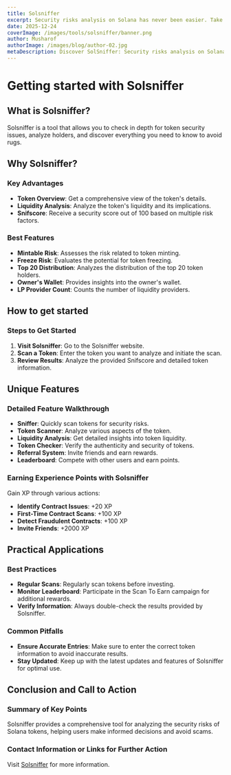 ```yaml
---
title: Solsniffer
excerpt: Security risks analysis on Solana has never been easier. Take informed decisions for your Solana trading and investing with our blockchain intelligence tool. Learn more and get started today!
date: 2025-12-24
coverImage: /images/tools/solsniffer/banner.png
author: Musharof
authorImage: /images/blog/author-02.jpg
metaDescription: Discover SolSniffer: Security risks analysis on Solana has never been easier. Take informed decisions for your Solana trading and investing with our blockchain intelligence tool. Learn more and get started today!
---
```


# Getting started with Solsniffer

## What is Solsniffer?

Solsniffer is a tool that allows you to check in depth for token security issues, analyze holders, and discover everything you need to know to avoid rugs.

## Why Solsniffer?

### Key Advantages

- **Token Overview**: Get a comprehensive view of the token's details.
- **Liquidity Analysis**: Analyze the token's liquidity and its implications.
- **Snifscore**: Receive a security score out of 100 based on multiple risk factors.

### Best Features

- **Mintable Risk**: Assesses the risk related to token minting.
- **Freeze Risk**: Evaluates the potential for token freezing.
- **Top 20 Distribution**: Analyzes the distribution of the top 20 token holders.
- **Owner's Wallet**: Provides insights into the owner's wallet.
- **LP Provider Count**: Counts the number of liquidity providers.

## How to get started

### Steps to Get Started

1. **Visit Solsniffer**: Go to the Solsniffer website.
2. **Scan a Token**: Enter the token you want to analyze and initiate the scan.
3. **Review Results**: Analyze the provided Snifscore and detailed token information.

## Unique Features

### Detailed Feature Walkthrough

- **Sniffer**: Quickly scan tokens for security risks.
- **Token Scanner**: Analyze various aspects of the token.
- **Liquidity Analysis**: Get detailed insights into token liquidity.
- **Token Checker**: Verify the authenticity and security of tokens.
- **Referral System**: Invite friends and earn rewards.
- **Leaderboard**: Compete with other users and earn points.

### Earning Experience Points with Solsniffer

Gain XP through various actions:

- **Identify Contract Issues**: +20 XP
- **First-Time Contract Scans**: +100 XP
- **Detect Fraudulent Contracts**: +100 XP
- **Invite Friends**: +2000 XP

## Practical Applications

### Best Practices

- **Regular Scans**: Regularly scan tokens before investing.
- **Monitor Leaderboard**: Participate in the Scan To Earn campaign for additional rewards.
- **Verify Information**: Always double-check the results provided by Solsniffer.

### Common Pitfalls

- **Ensure Accurate Entries**: Make sure to enter the correct token information to avoid inaccurate results.
- **Stay Updated**: Keep up with the latest updates and features of Solsniffer for optimal use.

## Conclusion and Call to Action

### Summary of Key Points

Solsniffer provides a comprehensive tool for analyzing the security risks of Solana tokens, helping users make informed decisions and avoid scams.

### Contact Information or Links for Further Action

Visit [Solsniffer](https://solsniffer.io) for more information.